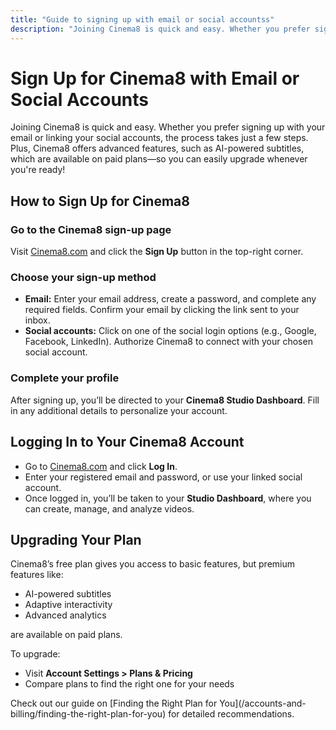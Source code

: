 ---
title: "Guide to signing up with email or social accountss"
description: "Joining Cinema8 is quick and easy. Whether you prefer signing up with your email or linking your social accounts, the process takes just a few steps. Plus, Cinema8 offers advanced features, such as AI-powered subtitles, which are available on paid plans—so you can easily upgrade whenever you're ready!"
---


# Sign Up for Cinema8 with Email or Social Accounts

Joining Cinema8 is quick and easy. Whether you prefer signing up with your email or linking your social accounts, the process takes just a few steps. Plus, Cinema8 offers advanced features, such as AI-powered subtitles, which are available on paid plans—so you can easily upgrade whenever you're ready!

## How to Sign Up for Cinema8

<Steps>

### Go to the Cinema8 sign-up page  
Visit [Cinema8.com](https://cinema8.com) and click the **Sign Up** button in the top-right corner.

### Choose your sign-up method  

- **Email:** Enter your email address, create a password, and complete any required fields. Confirm your email by clicking the link sent to your inbox.  
- **Social accounts:** Click on one of the social login options (e.g., Google, Facebook, LinkedIn). Authorize Cinema8 to connect with your chosen social account.

### Complete your profile  
After signing up, you’ll be directed to your **Cinema8 Studio Dashboard**. Fill in any additional details to personalize your account.

</Steps>

## Logging In to Your Cinema8 Account

- Go to [Cinema8.com](https://cinema8.com) and click **Log In**.  
- Enter your registered email and password, or use your linked social account.  
- Once logged in, you’ll be taken to your **Studio Dashboard**, where you can create, manage, and analyze videos.

## Upgrading Your Plan

Cinema8’s free plan gives you access to basic features, but premium features like:

- AI-powered subtitles  
- Adaptive interactivity  
- Advanced analytics  

are available on paid plans.

To upgrade:

- Visit **Account Settings > Plans & Pricing**  
- Compare plans to find the right one for your needs  

<Callout type="info" title="Need Help Choosing?">
Check out our guide on [Finding the Right Plan for You](/accounts-and-billing/finding-the-right-plan-for-you) for detailed recommendations.
</Callout>
